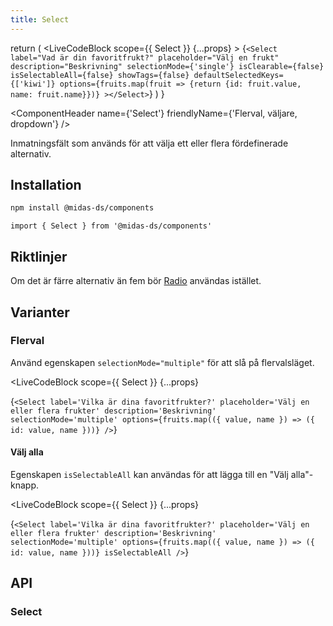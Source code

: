 ```yaml
---
title: Select
---
```



  return (
    <LiveCodeBlock
      scope={{ Select }}
      {...props}
    >
      {`<Select
        label="Vad är din favoritfrukt?"
        placeholder="Välj en frukt"
        description="Beskrivning"
        selectionMode={'single'}
        isClearable={false}
        isSelectableAll={false}
        showTags={false}
        defaultSelectedKeys={['kiwi']}
        options={fruits.map(fruit => {return {id: fruit.value, name: fruit.name}})}
      ></Select>`}
    </LiveCodeBlock>
  )
}

<ComponentHeader
  name={'Select'}
  friendlyName={'Flerval, väljare, dropdown'}
/>

Inmatningsfält som används för att välja ett eller flera fördefinerade alternativ.

<Example hideCode />

## Installation

```bash npm2yarn
npm install @midas-ds/components
```

```tsx
import { Select } from '@midas-ds/components'
```

<Example hideExample />

## Riktlinjer

Om det är färre alternativ än fem bör [Radio](./radio.mdx) användas istället.

## Varianter

### Flerval

Använd egenskapen `selectionMode="multiple"` för att slå på flervalsläget.

<LiveCodeBlock
  scope={{ Select }}
  {...props}
>
  {`
    <Select
      label='Vilka är dina favoritfrukter?'
      placeholder='Välj en eller flera frukter'
      description='Beskrivning'
      selectionMode='multiple'
      options={fruits.map(({ value, name }) => ({ id: value, name }))}
    />
  `}
</LiveCodeBlock>

#### Välj alla

Egenskapen `isSelectableAll` kan användas för att lägga till en "Välj alla"-knapp.

<LiveCodeBlock
  scope={{ Select }}
  {...props}
>
  {`
    <Select
      label='Vilka är dina favoritfrukter?'
      placeholder='Välj en eller flera frukter'
      description='Beskrivning'
      selectionMode='multiple'
      options={fruits.map(({ value, name }) => ({ id: value, name }))}
      isSelectableAll
    />
  `}
</LiveCodeBlock>

## API

### Select

<PropTable name='Select' />
